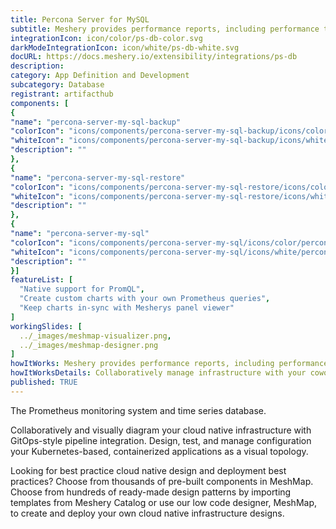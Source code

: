 ```yaml
---
title: Percona Server for MySQL
subtitle: Meshery provides performance reports, including performance test results, node resource metrics etc. so that operators may easily understand the overhead of their service mesh’s control plane and data plane in context of the overhead incurred on nodes running within the cluster. In order to generate performance test reports of service meshes and their workloads, Meshery uses Grafana and/or Prometheus as visualization and metrics systems, respectively. This guide outlines the requirements necessary for Meshery to connect to these systems. The steps may vary depending upon the service mesh and its configuration.
integrationIcon: icon/color/ps-db-color.svg
darkModeIntegrationIcon: icon/white/ps-db-white.svg
docURL: https://docs.meshery.io/extensibility/integrations/ps-db
description: 
category: App Definition and Development
subcategory: Database
registrant: artifacthub
components: [
{
"name": "percona-server-my-sql-backup"
"colorIcon": "icons/components/percona-server-my-sql-backup/icons/color/percona-server-my-sql-backup-color.svg"
"whiteIcon": "icons/components/percona-server-my-sql-backup/icons/white/percona-server-my-sql-backup-white.svg"
"description": ""
},
{
"name": "percona-server-my-sql-restore"
"colorIcon": "icons/components/percona-server-my-sql-restore/icons/color/percona-server-my-sql-restore-color.svg"
"whiteIcon": "icons/components/percona-server-my-sql-restore/icons/white/percona-server-my-sql-restore-white.svg"
"description": ""
},
{
"name": "percona-server-my-sql"
"colorIcon": "icons/components/percona-server-my-sql/icons/color/percona-server-my-sql-color.svg"
"whiteIcon": "icons/components/percona-server-my-sql/icons/white/percona-server-my-sql-white.svg"
"description": ""
}]
featureList: [
  "Native support for PromQL",
  "Create custom charts with your own Prometheus queries",
  "Keep charts in-sync with Mesherys panel viewer"
]
workingSlides: [
  ../_images/meshmap-visualizer.png,
  ../_images/meshmap-designer.png
]
howItWorks: Meshery provides performance reports, including performance test results, node resource metrics etc. so that operators may easily understand the overhead of their service mesh’s control plane and data plane in context of the overhead incurred on nodes running within the cluster. In order to generate performance test reports of service meshes and their workloads, Meshery uses Grafana and/or Prometheus as visualization and metrics systems, respectively. This guide outlines the requirements necessary for Meshery to connect to these systems. The steps may vary depending upon the service mesh and its configuration.
howItWorksDetails: Collaboratively manage infrastructure with your coworkers synchronously sharing the same designs.
published: TRUE
---
```

<p>
The Prometheus monitoring system and time series database.
</p>
<p>
    Collaboratively and visually diagram your cloud native infrastructure with GitOps-style pipeline integration. Design, test, and manage configuration your Kubernetes-based, containerized applications as a visual topology.
</p>
<p>
    Looking for best practice cloud native design and deployment best practices? Choose from thousands of pre-built components in MeshMap. Choose from hundreds of ready-made design patterns by importing templates from Meshery Catalog or use our low code designer, MeshMap, to create and deploy your own cloud native infrastructure designs.
</p>
